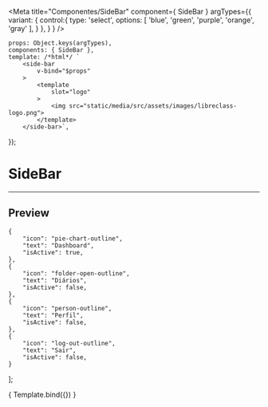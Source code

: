 
<Meta
	title="Componentes/SideBar"
	component={ SideBar }
	argTypes={{
		variant: {
			control:{
				type: 'select',
				options: [
					'blue',
					'green',
					'purple',
					'orange',
					'gray'
				],
			}
		},
	}
}
/>

	props: Object.keys(argTypes),
	components: { SideBar },
	template: /*html*/ `
		<side-bar
			v-bind="$props" 
		>
			<template
				slot="logo"
			>
				<img src="static/media/src/assets/images/libreclass-logo.png">
			</template>
		</side-bar>`,
});

# SideBar
---

## Preview

	{
		"icon": "pie-chart-outline",
		"text": "Dashboard",
		"isActive": true,
	},
	{
		"icon": "folder-open-outline",
		"text": "Diários",
		"isActive": false,
	},
	{
		"icon": "person-outline",
		"text": "Perfil",
		"isActive": false,
	},
	{
		"icon": "log-out-outline",
		"text": "Sair",
		"isActive": false,
	}
];

<Canvas>
	<Story
		name="SideBar"
		args={{
			menuOptions: menuOptions,
		}}
	>
		{ Template.bind({}) }
	</Story>
</Canvas>

<ArgsTable story="SideBar" />